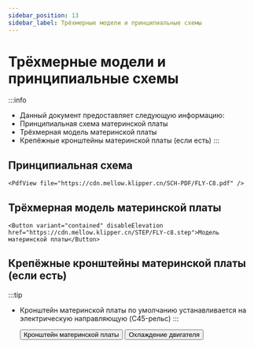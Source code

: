 ```yaml
---
sidebar_position: 13
sidebar_label: Трёхмерные модели и принципиальные схемы
---
```




# Трёхмерные модели и принципиальные схемы


:::info
* Данный документ предоставляет следующую информацию:
* Принципиальная схема материнской платы
* Трёхмерная модель материнской платы
* Крепёжные кронштейны материнской платы (если есть)
:::

## Принципиальная схема

    <PdfView file="https://cdn.mellow.klipper.cn/SCH-PDF/FLY-C8.pdf" />


## Трёхмерная модель материнской платы

    <Button variant="contained" disableElevation href="https://cdn.mellow.klipper.cn/STEP/FLY-c8.step">Модель материнской платы</Button>


## Крепёжные кронштейны материнской платы (если есть)

:::tip
* Кронштейн материнской платы по умолчанию устанавливается на электрическую направляющую (C45-рельс)
:::

    <Button variant="contained" disableElevation href="https://www.printables.com/model/574200-fly-c8-motherboard-bracket">Кронштейн материнской платы</Button>
    <Button variant="contained" disableElevation href="https://www.printables.com/model/572887-fly-c8-stepper-driver-fan-duct-5015-qu-dong-san-re">Охлаждение двигателя</Button>